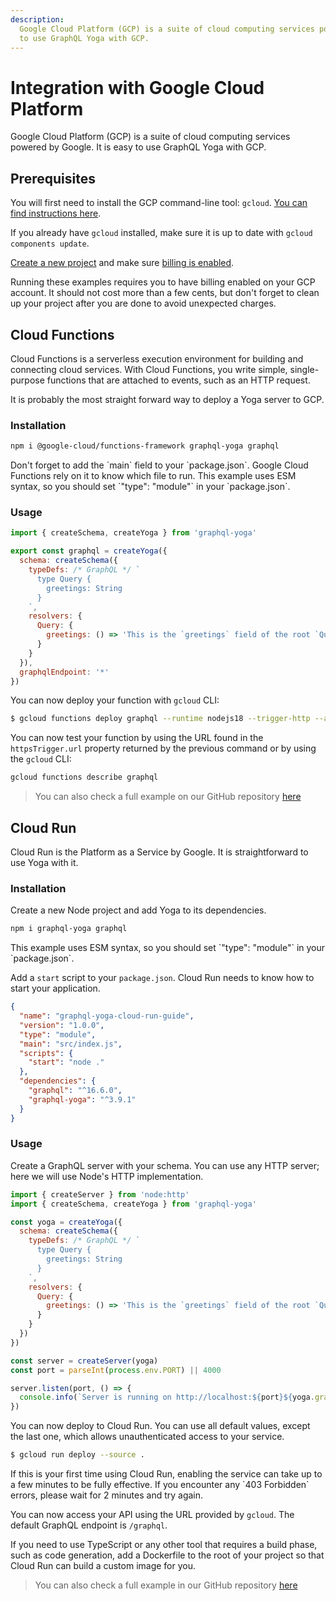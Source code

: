 ```yaml
---
description:
  Google Cloud Platform (GCP) is a suite of cloud computing services powered by Google. It is easy
  to use GraphQL Yoga with GCP.
---
```



# Integration with Google Cloud Platform

Google Cloud Platform (GCP) is a suite of cloud computing services powered by Google. It is easy to
use GraphQL Yoga with GCP.

## Prerequisites

You will first need to install the GCP command-line tool: `gcloud`.
[You can find instructions here](https://cloud.google.com/sdk/docs/install).

If you already have `gcloud` installed, make sure it is up to date with `gcloud components update`.

[Create a new project](https://cloud.google.com/resource-manager/docs/creating-managing-projects)
and make sure
[billing is enabled](https://cloud.google.com/billing/docs/how-to/verify-billing-enabled).

<Callout type="warning">
  Running these examples requires you to have billing enabled on your GCP account. It should not
  cost more than a few cents, but don't forget to clean up your project after you are done to avoid
  unexpected charges.
</Callout>

## Cloud Functions

Cloud Functions is a serverless execution environment for building and connecting cloud services.
With Cloud Functions, you write simple, single-purpose functions that are attached to events, such
as an HTTP request.

It is probably the most straight forward way to deploy a Yoga server to GCP.

### Installation

```sh npm2yarn
npm i @google-cloud/functions-framework graphql-yoga graphql
```

<Callout type="info">
  Don't forget to add the `main` field to your `package.json`. Google Cloud Functions rely on it to
  know which file to run.
</Callout>

<Callout type="info">
  This example uses ESM syntax, so you should set `"type": "module"` in your `package.json`.
</Callout>

### Usage

```js filename=index.js
import { createSchema, createYoga } from 'graphql-yoga'

export const graphql = createYoga({
  schema: createSchema({
    typeDefs: /* GraphQL */ `
      type Query {
        greetings: String
      }
    `,
    resolvers: {
      Query: {
        greetings: () => 'This is the `greetings` field of the root `Query` type'
      }
    }
  }),
  graphqlEndpoint: '*'
})
```

You can now deploy your function with `gcloud` CLI:

```bash
$ gcloud functions deploy graphql --runtime nodejs18 --trigger-http --allow-unauthenticated
```

You can now test your function by using the URL found in the `httpsTrigger.url` property returned by
the previous command or by using the `gcloud` CLI:

```bash
gcloud functions describe graphql
```

> You can also check a full example on our GitHub repository
> [here](https://github.com/dotansimha/graphql-yoga/tree/main/examples/gcp)

## Cloud Run

Cloud Run is the Platform as a Service by Google. It is straightforward to use Yoga with it.

### Installation

Create a new Node project and add Yoga to its dependencies.

```sh npm2yarn
npm i graphql-yoga graphql
```

<Callout type="info">
  This example uses ESM syntax, so you should set `"type": "module"` in your `package.json`.
</Callout>

Add a `start` script to your `package.json`. Cloud Run needs to know how to start your application.

```json
{
  "name": "graphql-yoga-cloud-run-guide",
  "version": "1.0.0",
  "type": "module",
  "main": "src/index.js",
  "scripts": {
    "start": "node ."
  },
  "dependencies": {
    "graphql": "^16.6.0",
    "graphql-yoga": "^3.9.1"
  }
}
```

### Usage

Create a GraphQL server with your schema. You can use any HTTP server; here we will use Node's HTTP
implementation.

```js
import { createServer } from 'node:http'
import { createSchema, createYoga } from 'graphql-yoga'

const yoga = createYoga({
  schema: createSchema({
    typeDefs: /* GraphQL */ `
      type Query {
        greetings: String
      }
    `,
    resolvers: {
      Query: {
        greetings: () => 'This is the `greetings` field of the root `Query` type'
      }
    }
  })
})

const server = createServer(yoga)
const port = parseInt(process.env.PORT) || 4000

server.listen(port, () => {
  console.info(`Server is running on http://localhost:${port}${yoga.graphqlEndpoint}`)
})
```

You can now deploy to Cloud Run. You can use all default values, except the last one, which allows
unauthenticated access to your service.

```bash
$ gcloud run deploy --source .
```

<Callout type="info">
  If this is your first time using Cloud Run, enabling the service can take up to a few minutes to
  be fully effective. If you encounter any `403 Forbidden` errors, please wait for 2 minutes and try
  again.
</Callout>

You can now access your API using the URL provided by `gcloud`. The default GraphQL endpoint is
`/graphql`.

If you need to use TypeScript or any other tool that requires a build phase, such as code
generation, add a Dockerfile to the root of your project so that Cloud Run can build a custom image
for you.

> You can also check a full example in our GitHub repository
> [here](https://github.com/dotansimha/graphql-yoga/tree/main/examples/gcp-cloud-run)
